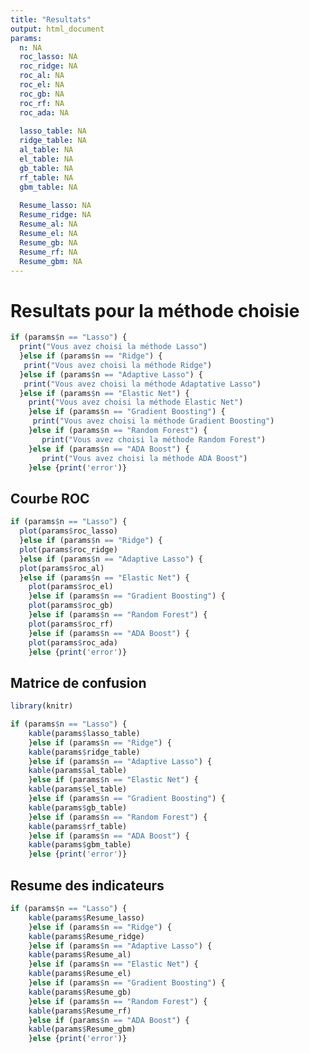 ---
title: "Resultats"
output: html_document
params:
  n: NA
  roc_lasso: NA
  roc_ridge: NA
  roc_al: NA 
  roc_el: NA 
  roc_gb: NA
  roc_rf: NA
  roc_ada: NA
  
  lasso_table: NA
  ridge_table: NA
  al_table: NA
  el_table: NA
  gb_table: NA 
  rf_table: NA
  gbm_table: NA
  
  Resume_lasso: NA
  Resume_ridge: NA
  Resume_al: NA
  Resume_el: NA
  Resume_gb: NA
  Resume_rf: NA
  Resume_gbm: NA
---



# Resultats pour la méthode choisie

```{r echo=F, include=TRUE}

if (params$n == "Lasso") {
  print("Vous avez choisi la méthode Lasso")
  }else if (params$n == "Ridge") {
   print("Vous avez choisi la méthode Ridge")
  }else if (params$n == "Adaptive Lasso") {
   print("Vous avez choisi la méthode Adaptative Lasso")
  }else if (params$n == "Elastic Net") {
    print("Vous avez choisi la méthode Elastic Net")
    }else if (params$n == "Gradient Boosting") {
     print("Vous avez choisi la méthode Gradient Boosting")
    }else if (params$n == "Random Forest") {
       print("Vous avez choisi la méthode Random Forest")
    }else if (params$n == "ADA Boost") {
       print("Vous avez choisi la méthode ADA Boost")
    }else {print('error')}

```  

## Courbe ROC


```{r echo=F, include=TRUE}

if (params$n == "Lasso") {
  plot(params$roc_lasso)
  }else if (params$n == "Ridge") {
  plot(params$roc_ridge)
  }else if (params$n == "Adaptive Lasso") {
  plot(params$roc_al)
  }else if (params$n == "Elastic Net") {
    plot(params$roc_el)
    }else if (params$n == "Gradient Boosting") {
    plot(params$roc_gb)
    }else if (params$n == "Random Forest") {
    plot(params$roc_rf)
    }else if (params$n == "ADA Boost") {
    plot(params$roc_ada)
    }else {print('error')}

```  
    
## Matrice de confusion

```{r echo=F, include=TRUE}
library(knitr)

if (params$n == "Lasso") {
    kable(params$lasso_table)
    }else if (params$n == "Ridge") {
    kable(params$ridge_table)
    }else if (params$n == "Adaptive Lasso") {
    kable(params$al_table)
    }else if (params$n == "Elastic Net") {
    kable(params$el_table)
    }else if (params$n == "Gradient Boosting") {
    kable(params$gb_table)
    }else if (params$n == "Random Forest") {
    kable(params$rf_table)
    }else if (params$n == "ADA Boost") {
    kable(params$gbm_table)
    }else {print('error')}

```

## Resume des indicateurs

```{r echo=F, include=TRUE}

if (params$n == "Lasso") {
    kable(params$Resume_lasso)
    }else if (params$n == "Ridge") {
    kable(params$Resume_ridge)
    }else if (params$n == "Adaptive Lasso") {
    kable(params$Resume_al)
    }else if (params$n == "Elastic Net") {
    kable(params$Resume_el)
    }else if (params$n == "Gradient Boosting") {
    kable(params$Resume_gb)
    }else if (params$n == "Random Forest") {
    kable(params$Resume_rf)
    }else if (params$n == "ADA Boost") {
    kable(params$Resume_gbm)
    }else {print('error')}

```



    